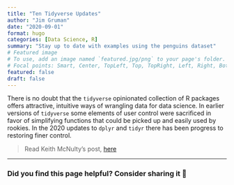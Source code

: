 ```yaml
---
title: "Ten Tidyverse Updates"
author: "Jim Gruman"
date: "2020-09-01"
format: hugo
categories: [Data Science, R]
summary: "Stay up to date with examples using the penguins dataset" 
# Featured image
# To use, add an image named `featured.jpg/png` to your page's folder.
# Focal points: Smart, Center, TopLeft, Top, TopRight, Left, Right, BottomLeft, Bottom, BottomRight.
featured: false
draft: false
---
```


There is no doubt that the `tidyverse` opinionated collection of R packages offers attractive, intuitive ways of wrangling data for data science. In earlier versions of `tidyverse` some elements of user control were sacrificed in favor of simplifying functions that could be picked up and easily used by rookies. In the 2020 updates to `dplyr` and `tidyr` there has been progress to restoring finer control.

> Read Keith McNulty's post, [here](https://towardsdatascience.com/ten-up-to-date-ways-to-do-common-data-tasks-in-r-4f15e56c92d)

----

### Did you find this page helpful? Consider sharing it 🙌





